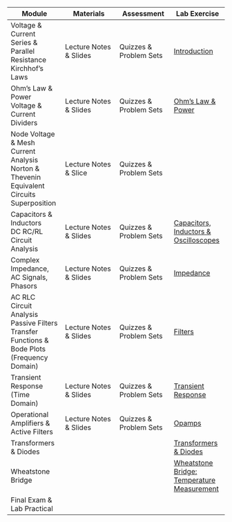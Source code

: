 | Module | Materials | Assessment | Lab Exercise |
| --- | --- | --- | --- |
| Voltage & Current <br> Series & Parallel Resistance <br> Kirchhof's Laws | Lecture Notes & Slides | Quizzes & Problem Sets | [Introduction](labs/introduction.qmd) |
| Ohm's Law & Power <br> Voltage & Current Dividers | Lecture Notes & Slides | Quizzes & Problem Sets | [Ohm's Law & Power](labs/ohms_power.qmd) |
| Node Voltage & Mesh Current Analysis <br> Norton & Thevenin Equivalent Circuits <br> Superposition | Lecture Notes & Slice | Quizzes & Problem Sets | | 
| Capacitors & Inductors <br> DC RC/RL Circuit Analysis | Lecture Notes & Slides | Quizzes & Problem Sets | [Capacitors, Inductors & Oscilloscopes](labs/caps_inductors_scopes.qmd) |
| Complex Impedance, AC Signals, Phasors | Lecture Notes & Slides | Quizzes & Problem Sets | [Impedance](labs/impedance.qmd) |
| AC RLC Circuit Analysis <br> Passive Filters <br> Transfer Functions & Bode Plots (Frequency Domain) | Lecture Notes & Slides | Quizzes & Problem Sets | [Filters](labs/filters.qmd) |
| Transient Response (Time Domain) | Lecture Notes & Slides | Quizzes & Problem Sets | [Transient Response](labs/transient_resp.qmd) |
| Operational Amplifiers & Active Filters | Lecture Notes & Slides | Quizzes & Problem Sets | [Opamps](labs/opamps.qmd) |
| Transformers & Diodes | | | [Transformers & Diodes](labs/transformers_diodes.qmd )|
| Wheatstone Bridge | | | [Wheatstone Bridge: Temperature Measurement](labs/wheatstone_temperature.qmd) |
| Final Exam & Lab Practical | | | |